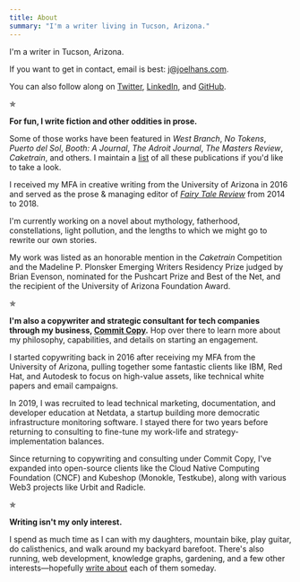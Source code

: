 ```yaml
---
title: About
summary: "I'm a writer living in Tucson, Arizona."
---
```


I'm a writer in Tucson, Arizona.

If you want to get in contact, email is best: [j@joelhans.com](mailto:j@joelhans.com).

You can also follow along on [Twitter](https://twitter.com/joelhans),
[LinkedIn](https://www.linkedin.com/in/joel-hans/), and [GitHub](https://github.com/joelhans).

&#10031;

**For fun, I write fiction and other oddities in prose.**

Some of those works have been featured in _West Branch_, _No Tokens_, _Puerto del Sol_, _Booth: A Journal_, _The Adroit
Journal_, _The Masters Review_, _Caketrain_, and others. I maintain a [list](/fiction) of all these publications if
you'd like to take a look.

I received my MFA in creative writing from the University of Arizona in 2016 and served as the prose &amp; managing
editor of [*Fairy Tale Review*](https://fairytalereview.com) from 2014 to 2018.

I'm currently working on a novel about mythology, fatherhood, constellations, light pollution, and the lengths to which
we might go to rewrite our own stories.

My work was listed as an honorable mention in the *Caketrain* Competition and the Madeline P. Plonsker Emerging Writers
Residency Prize judged by Brian Evenson, nominated for the Pushcart Prize and Best of the Net, and the recipient of the
University of Arizona Foundation Award.

&#10031;

**I'm also a copywriter and strategic consultant for tech companies through my business, [Commit
Copy](https://commitcopy.com).** Hop over there to learn more about my philosophy, capabilities, and details on starting
an engagement.

I started copywriting back in 2016 after receiving my MFA from the University of Arizona, pulling together some
fantastic clients like IBM, Red Hat, and Autodesk to focus on high-value assets, like technical white papers and email
campaigns.

In 2019, I was recruited to lead technical marketing, documentation, and developer education at Netdata, a startup
building more democratic infrastructure monitoring software. I stayed there for two years before returning to consulting
to fine-tune my work-life and strategy-implementation balances.

Since returning to copywriting and consulting under Commit Copy, I've expanded into open-source clients like the Cloud
Native Computing Foundation (CNCF) and Kubeshop (Monokle, Testkube), along with various Web3 projects like Urbit and
Radicle.

&#10031;

**Writing isn't my only interest.**

I spend as much time as I can with my daughters, mountain bike, play guitar, do calisthenics, and walk around my
backyard barefoot. There's also running, web development, knowledge graphs, gardening, and a few other
interests&mdash;hopefully [write about](/articles/) each of them someday.
